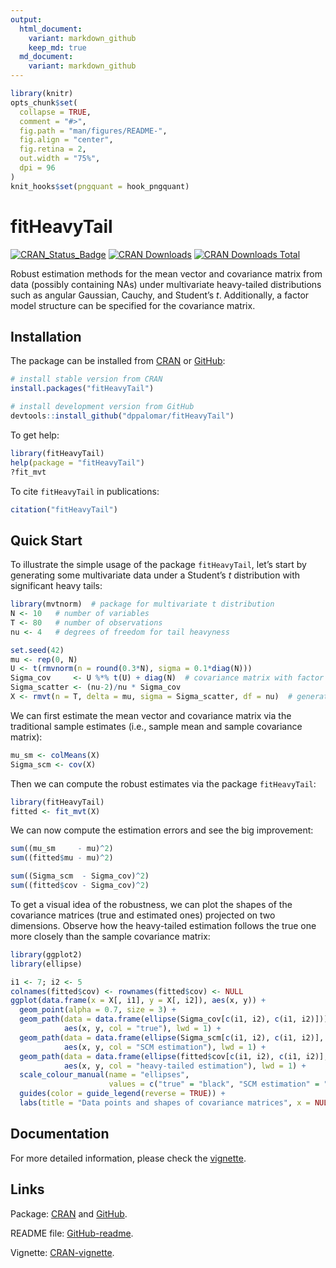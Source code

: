 ```yaml
---
output:
  html_document:
    variant: markdown_github
    keep_md: true
  md_document:
    variant: markdown_github
---
```


<!-- README.md is generated from README.Rmd. Please edit that file -->

```r
library(knitr)
opts_chunk$set(
  collapse = TRUE,
  comment = "#>",
  fig.path = "man/figures/README-",
  fig.align = "center",
  fig.retina = 2,
  out.width = "75%",
  dpi = 96
)
knit_hooks$set(pngquant = hook_pngquant)
```

# fitHeavyTail
[![CRAN_Status_Badge](https://www.r-pkg.org/badges/version/fitHeavyTail)](https://CRAN.R-project.org/package=fitHeavyTail)
[![CRAN Downloads](https://cranlogs.r-pkg.org/badges/fitHeavyTail)](https://CRAN.R-project.org/package=fitHeavyTail)
[![CRAN Downloads Total](https://cranlogs.r-pkg.org/badges/grand-total/fitHeavyTail?color=brightgreen)](https://CRAN.R-project.org/package=fitHeavyTail)

Robust estimation methods for the mean vector and covariance matrix 
from data (possibly containing NAs) under multivariate heavy-tailed 
distributions such as angular Gaussian, Cauchy, and Student's _t_. Additionally,
a factor model structure can be specified for the covariance matrix.
    

## Installation
The package can be installed from [CRAN](https://CRAN.R-project.org/package=fitHeavyTail) or [GitHub](https://github.com/dppalomar/fitHeavyTail):
```r
# install stable version from CRAN
install.packages("fitHeavyTail")

# install development version from GitHub
devtools::install_github("dppalomar/fitHeavyTail")
```

To get help:
```r
library(fitHeavyTail)
help(package = "fitHeavyTail")
?fit_mvt
```

To cite `fitHeavyTail` in publications:
```r
citation("fitHeavyTail")
```


## Quick Start
To illustrate the simple usage of the package `fitHeavyTail`, let's start by generating some multivariate data under a Student's _t_ distribution with significant heavy tails:
```r
library(mvtnorm)  # package for multivariate t distribution
N <- 10   # number of variables
T <- 80   # number of observations
nu <- 4   # degrees of freedom for tail heavyness

set.seed(42)
mu <- rep(0, N)
U <- t(rmvnorm(n = round(0.3*N), sigma = 0.1*diag(N)))
Sigma_cov     <- U %*% t(U) + diag(N)  # covariance matrix with factor model structure
Sigma_scatter <- (nu-2)/nu * Sigma_cov
X <- rmvt(n = T, delta = mu, sigma = Sigma_scatter, df = nu)  # generate data
```

We can first estimate the mean vector and covariance matrix via the traditional sample estimates (i.e., sample mean and sample covariance matrix):
```r
mu_sm <- colMeans(X)
Sigma_scm <- cov(X)
```

Then we can compute the robust estimates via the package `fitHeavyTail`:
```r
library(fitHeavyTail)
fitted <- fit_mvt(X)
```

We can now compute the estimation errors and see the big improvement:
```r
sum((mu_sm     - mu)^2)
sum((fitted$mu - mu)^2)

sum((Sigma_scm  - Sigma_cov)^2)
sum((fitted$cov - Sigma_cov)^2)
```

To get a visual idea of the robustness, we can plot the shapes of the covariance matrices (true and estimated ones) projected on two dimensions. Observe how the heavy-tailed estimation follows the true one more closely than the sample covariance matrix:

```r
library(ggplot2)
library(ellipse)

i1 <- 7; i2 <- 5
colnames(fitted$cov) <- rownames(fitted$cov) <- NULL
ggplot(data.frame(x = X[, i1], y = X[, i2]), aes(x, y)) +
  geom_point(alpha = 0.7, size = 3) +
  geom_path(data = data.frame(ellipse(Sigma_cov[c(i1, i2), c(i1, i2)])), 
            aes(x, y, col = "true"), lwd = 1) +
  geom_path(data = data.frame(ellipse(Sigma_scm[c(i1, i2), c(i1, i2)], centre = mu_sm[c(i1, i2)])), 
            aes(x, y, col = "SCM estimation"), lwd = 1) +
  geom_path(data = data.frame(ellipse(fitted$cov[c(i1, i2), c(i1, i2)], centre = fitted$mu[c(i1, i2)])), 
            aes(x, y, col = "heavy-tailed estimation"), lwd = 1) +
  scale_colour_manual(name = "ellipses",
                      values = c("true" = "black", "SCM estimation" = "red", "heavy-tailed estimation" = "blue")) +
  guides(color = guide_legend(reverse = TRUE)) +
  labs(title = "Data points and shapes of covariance matrices", x = NULL, y = NULL)
```



## Documentation
For more detailed information, please check the
[vignette](https://CRAN.R-project.org/package=fitHeavyTail/vignettes/CovarianceEstimationHeavyTail.html).



## Links
Package: [CRAN](https://CRAN.R-project.org/package=fitHeavyTail) and [GitHub](https://github.com/dppalomar/fitHeavyTail).

README file: [GitHub-readme](https://github.com/dppalomar/fitHeavyTail/blob/master/README.md).

Vignette: [CRAN-vignette](https://CRAN.R-project.org/package=fitHeavyTail/vignettes/CovarianceEstimationHeavyTail.html).
